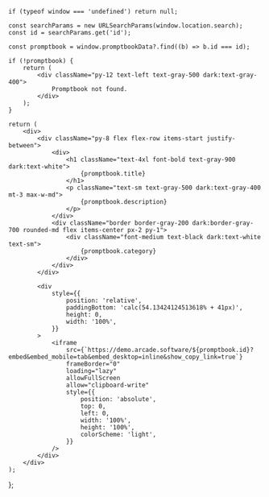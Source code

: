 	if (typeof window === 'undefined') return null;

	const searchParams = new URLSearchParams(window.location.search);
	const id = searchParams.get('id');

	const promptbook = window.promptbookData?.find((b) => b.id === id);

	if (!promptbook) {
		return (
			<div className="py-12 text-left text-gray-500 dark:text-gray-400">
				Promptbook not found.
			</div>
		);
	}

	return (
		<div>
			<div className="py-8 flex flex-row items-start justify-between">
				<div>
					<h1 className="text-4xl font-bold text-gray-900 dark:text-white">
						{promptbook.title}
					</h1>
					<p className="text-sm text-gray-500 dark:text-gray-400 mt-3 max-w-md">
						{promptbook.description}
					</p>
				</div>
				<div className="border border-gray-200 dark:border-gray-700 rounded-md flex items-center px-2 py-1">
					<div className="font-medium text-black dark:text-white text-sm">
						{promptbook.category}
					</div>
				</div>
			</div>

			<div
				style={{
					position: 'relative',
					paddingBottom: 'calc(54.13424124513618% + 41px)',
					height: 0,
					width: '100%',
				}}
			>
				<iframe
					src={`https://demo.arcade.software/${promptbook.id}?embed&embed_mobile=tab&embed_desktop=inline&show_copy_link=true`}
					frameBorder="0"
					loading="lazy"
					allowFullScreen
					allow="clipboard-write"
					style={{
						position: 'absolute',
						top: 0,
						left: 0,
						width: '100%',
						height: '100%',
						colorScheme: 'light',
					}}
				/>
			</div>
		</div>
	);
};
